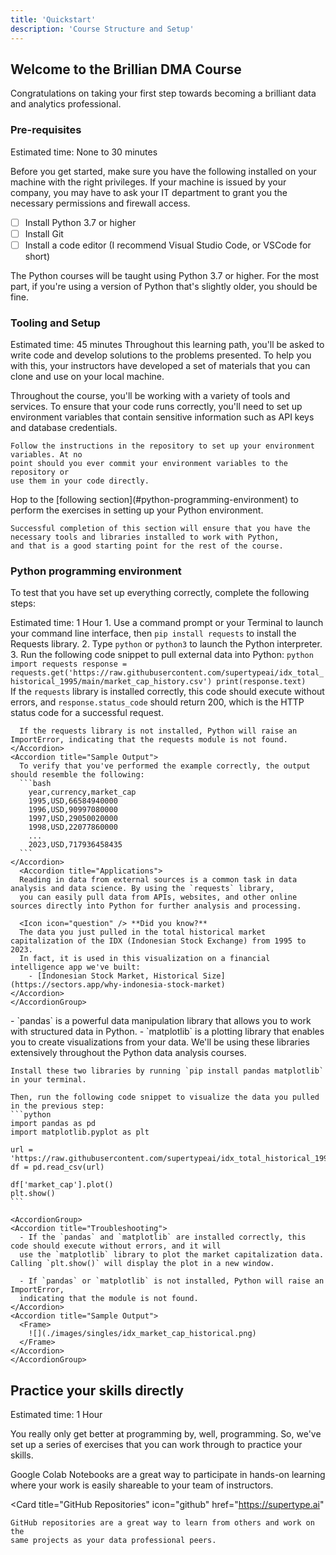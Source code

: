 ```yaml
---
title: 'Quickstart'
description: 'Course Structure and Setup'
---
```


## Welcome to the Brillian DMA Course

Congratulations on taking your first step towards becoming a brilliant data and analytics
professional. 

### Pre-requisites

Estimated time: None to 30 minutes

Before you get started, make sure you have the following installed on your machine with the 
right privileges. If your machine is issued by your company, you may have to ask your IT
department to grant you the necessary permissions and firewall access.

- [ ] Install Python 3.7 or higher
- [ ] Install Git
- [ ] Install a code editor (I recommend Visual Studio Code, or VSCode for short)

The Python courses will be taught using Python 3.7 or higher. For the most part, if you're
using a version of Python that's slightly older, you should be fine. 

### Tooling and Setup

Estimated time: 45 minutes
<AccordionGroup>
  <Accordion icon="github" title="Clone the materials locally">
    Throughout this learning path, you'll be asked to write code and develop solutions 
    to the problems presented. To help you with this, your instructors have developed 
    a set of materials that you can clone and use on your local machine. 
  </Accordion>

  <Accordion icon="key" title="Set up your environment variables">
    Throughout the course, you'll be working with a variety of tools and services. 
    To ensure that your code runs correctly, you'll need to set up environment variables 
    that contain sensitive information such as API keys and database credentials. 
    
    Follow the instructions in the repository to set up your environment variables. At no 
    point should you ever commit your environment variables to the repository or 
    use them in your code directly.
  </Accordion>
    <Accordion icon="rectangle-terminal" title="Perform the exercises in setting up your Python environment">
    Hop to the [following section](#python-programming-environment) to perform the exercises in setting up your Python environment.
    
    Successful completion of this section will ensure that you have the necessary tools and libraries installed to work with Python,
    and that is a good starting point for the rest of the course. 
  </Accordion>
</AccordionGroup>

### Python programming environment
To test that you have set up everything correctly, complete the following steps:

Estimated time: 1 Hour
<Steps>
  <Step title="Pull external data into Python">
    1. Use a command prompt or your Terminal to launch your command line interface, then `pip install requests` 
      to install the Requests library.
    2. Type `python` or `python3` to launch the Python interpreter.
    3. Run the following code snippet to pull external data into Python:
    ```python
    import requests
    response = requests.get('https://raw.githubusercontent.com/supertypeai/idx_total_historical_1995/main/market_cap_history.csv')
    print(response.text)
    ```   
     <AccordionGroup>
    <Accordion title="Troubleshooting">
      If the `requests` library is installed correctly, this code should execute without errors, and `response.status_code` should return 200, which is the HTTP status code for a successful request. 
    
      If the requests library is not installed, Python will raise an ImportError, indicating that the requests module is not found.
    </Accordion>
    <Accordion title="Sample Output">
      To verify that you've performed the example correctly, the output should resemble the following:
      ```bash
        year,currency,market_cap
        1995,USD,66584940000
        1996,USD,90997080000
        1997,USD,29050020000
        1998,USD,22077860000
        ...
        2023,USD,717936458435
      ```
    </Accordion>
      <Accordion title="Applications">
      Reading in data from external sources is a common task in data analysis and data science. By using the `requests` library, 
      you can easily pull data from APIs, websites, and other online sources directly into Python for further analysis and processing.
      
      <Icon icon="question" /> **Did you know?**
      The data you just pulled in the total historical market capitalization of the IDX (Indonesian Stock Exchange) from 1995 to 2023.
      In fact, it is used in this visualization on a financial intelligence app we've built:
        - [Indonesian Stock Market, Historical Size](https://sectors.app/why-indonesia-stock-market)
    </Accordion>
    </AccordionGroup>


  </Step>
  <Step title="Use Pandas and Matplotlib">
    - `pandas` is a powerful data manipulation library that allows you to work with structured data in Python. 
    - `matplotlib` is a plotting library that enables you to create visualizations from your data. We'll be using 
    these libraries extensively throughout the Python data analysis courses.
    
    Install these two libraries by running `pip install pandas matplotlib` in your terminal. 
    
    Then, run the following code snippet to visualize the data you pulled in the previous step:
    ```python
    import pandas as pd
    import matplotlib.pyplot as plt

    url = 'https://raw.githubusercontent.com/supertypeai/idx_total_historical_1995/main/market_cap_history.csv'
    df = pd.read_csv(url)

    df['market_cap'].plot()
    plt.show()
    ```
    
    <AccordionGroup>
    <Accordion title="Troubleshooting">
      - If the `pandas` and `matplotlib` are installed correctly, this code should execute without errors, and it will 
      use the `matplotlib` library to plot the market capitalization data. Calling `plt.show()` will display the plot in a new window.

      - If `pandas` or `matplotlib` is not installed, Python will raise an ImportError, 
      indicating that the module is not found.
    </Accordion>
    <Accordion title="Sample Output">
      <Frame>
        ![](./images/singles/idx_market_cap_historical.png)
      </Frame>
    </Accordion>
    </AccordionGroup>
  </Step>
</Steps>


## Practice your skills directly

Estimated time: 1 Hour

You really only get better at programming by, well, programming. So, we've set up a
series of exercises that you can work through to practice your skills.

<CardGroup cols={2}>
  <Card
    title="Colab Notebooks"
    icon="book"
    href="https://supertype.ai"
  >
    Google Colab Notebooks are a great way to participate in hands-on learning
    where your work is easily shareable to your team of instructors.
  </Card>

  <Card
    title="GitHub Repositories"
    icon="github"
    href="https://supertype.ai"
  >
    GitHub repositories are a great way to learn from others and work on the 
    same projects as your data professional peers.
  </Card>

</CardGroup>